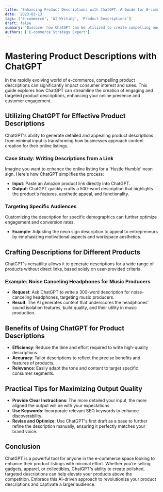 ```yaml
---
title: 'Enhancing Product Descriptions with ChatGPT: A Guide for E-commerce'
date: '2023-03-13'
tags: ['E-commerce', 'AI Writing', 'Product Descriptions']
draft: false
summary: 'Discover how ChatGPT can be utilized to create compelling and targeted product descriptions for online platforms, catering specifically to various consumer groups.'
authors: ['E-commerce Strategy Expert']
---
```


# Mastering Product Descriptions with ChatGPT

In the rapidly evolving world of e-commerce, compelling product descriptions can significantly impact consumer interest and sales. This guide explores how ChatGPT can streamline the creation of engaging and targeted product descriptions, enhancing your online presence and customer engagement.

## Utilizing ChatGPT for Effective Product Descriptions

ChatGPT's ability to generate detailed and appealing product descriptions from minimal input is transforming how businesses approach content creation for their online listings.

### Case Study: Writing Descriptions from a Link

Imagine you want to enhance the online listing for a 'Hustle Humble' neon sign. Here's how ChatGPT simplifies the process:

- **Input**: Paste an Amazon product link directly into ChatGPT.
- **Output**: ChatGPT quickly crafts a 500-word description that highlights the product's features, aesthetic appeal, and functionality.

### Targeting Specific Audiences

Customizing the description for specific demographics can further optimize engagement and conversion rates.

- **Example**: Adjusting the neon sign description to appeal to entrepreneurs by emphasizing motivational aspects and workspace aesthetics.

## Crafting Descriptions for Different Products

ChatGPT's versatility allows it to generate descriptions for a wide range of products without direct links, based solely on user-provided criteria.

### Example: Noise Canceling Headphones for Music Producers

- **Request**: Ask ChatGPT to write a 300-word description for noise-canceling headphones, targeting music producers.
- **Result**: The AI generates content that underscores the headphones' sound isolation features, build quality, and their utility in music production.

## Benefits of Using ChatGPT for Product Descriptions

- **Efficiency**: Reduce the time and effort required to write high-quality descriptions.
- **Accuracy**: Tailor descriptions to reflect the precise benefits and features of products.
- **Relevance**: Easily adapt the tone and content to target specific consumer segments.

## Practical Tips for Maximizing Output Quality

- **Provide Clear Instructions**: The more detailed your input, the more aligned the output will be with your expectations.
- **Use Keywords**: Incorporate relevant SEO keywords to enhance discoverability.
- **Revise and Optimize**: Use ChatGPT's first draft as a base to further refine the description manually, ensuring it perfectly matches your brand voice.

## Conclusion

ChatGPT is a powerful tool for anyone in the e-commerce space looking to enhance their product listings with minimal effort. Whether you're selling gadgets, apparel, or collectibles, ChatGPT's ability to create polished, targeted descriptions can help elevate your products above the competition. Embrace this AI-driven approach to revolutionize your product descriptions and captivate a larger audience.

